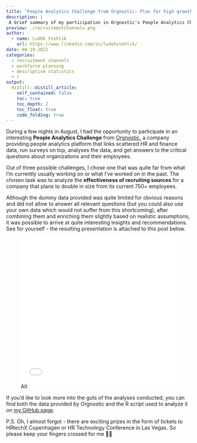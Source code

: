 ```yaml
---
title: "People Analytics Challenge from Orgnostic: Plan for high growth"
description: |
 A brief summary of my participation in Orgnostic's People Analytics Challenge.     
preview: ./recruitmentChannels.png
author:
  - name: Luděk Stehlík
    url: https://www.linkedin.com/in/ludekstehlik/
date: 08-19-2022
categories:
  - recruitment channels
  - workforce planning
  - descriptive statistics
  - r
output:
  distill::distill_article:
    self_contained: false
    toc: true
    toc_depth: 2
    toc_float: true
    code_folding: true
---
```


During a few nights in August, I had the opportunity to participate in an interesting **People Analytics Challenge** from [Orgnostic](https://orgnostic.com/), a company providing people analytics platform that links scattered HR and finance data, run surveys on top, analyses the data, and get answers to the critical questions about organizations and their employees. 

Out of three possible challenges, I chose one that was quite far from what I'm currently usually working on or what I've worked on in the past. The chosen task was to analyze the **effectiveness of recruiting sources** for a company that plans to double in size from its current 750+ employees.

Although the dummy data provided was quite limited for obvious reasons and did not allow to answer all relevant questions (but you could also use your own data which would not suffer from this shortcoming), after combining them and enriching them slightly based on realistic assumptions, it was possible to arrive at quite interesting insights and recommendations. See for yourself - the resulting presentation is attached to this post below.

![Alt](./OrgnosticSummerPeopleAnalyticsChallenge_Ludek_Stehlik.pdf){width=100% height=400}  


If you'd like to look more into the guts of the analyses conducted, you can find both the data provided by Orgnostic and the R script used to analyze it on [my GitHub page](https://github.com/lstehlik2809/People-Analytics-Challenge). 


P.S. Oh, I almost forgot - there are exciting prizes in the form of tickets to HRtechX Copenhagen or HR Technology Conference in Las Vegas. So please keep your fingers crossed for me 🤞😉
